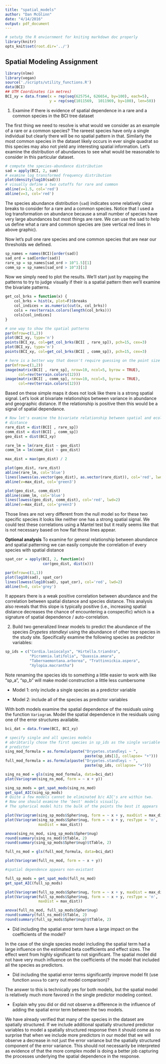```yaml
---
title: "spatial_models"
author: "Dan McGlinn"
date: "4/14/2016"
output: pdf_document
---
```


```r
# setutp the R enviornment for kniting markdown doc properly
library(knitr)
opts_knit$set(root.dir='../')
```

## Spatial Modeling Assignment

```r
library(nlme)
library(vegan)
source('./scripts/utility_functions.R')
data(BCI)
## UTM Coordinates (in metres)
BCI_xy = data.frame(x = rep(seq(625754, 626654, by=100), each=5), 
                    y = rep(seq(1011569,  1011969, by=100), len=50))
```

1) Examine if there is evidence of spatial dependence in a rare and a common
species in the BCI tree dataset

The first thing we need to resolve is what would we consider as an example of a rare or a common species? 
The rareest species have only a single individual but clearly there will be no spatial pattern in that. 
Similarly the most common species in the dataset likely occurs in ever single quadrat so this species may also not yield any interesting spatial information. 
Let's examine the distribution of abundances to see what would be reasonable to consider in this particular dataset. 

```r
# compute the species-abundance distribution
sad = apply(BCI, 2, sum)
# examine log transformed frequency distribution
plot(density(log10(sad)))
# visually define a two cutoffs for rare and common
abline(v=1.5, col='red')
abline(v=3, col='red')
```

The species abundance distribution (`sad`) indicates some relatively clear
breaks to consider for a rare and a common species. Notice that I used a log
transformation on abundance because a small number of species have very large 
abundances but most things are rare. We can use the sad to help us define what
a rare and common species are (see vertical red lines in above graphic).

Now let's pull one rare species and one common species that are near our thresholds
we defined. 

```r
sp_names = names(BCI)[order(sad)]
sad_ord = sad[order(sad)]
rare_sp = sp_names[sad_ord > 10^1.5][1]
comm_sp = sp_names[sad_ord > 10^3][1]
```

Now we simply need to plot the results. We'll start just by mapping the patterns 
to try to judge visually if their is a spatial pattern then we'll examine the 
bivariate patterns. 

```r
get_col_brks = function(x) {
    col_brks = hist(x, plot=F)$breaks
    col_indices = as.numeric(cut(x, col_brks))
    cols = rev(terrain.colors(length(col_brks)))
    cols[col_indices]
}

# one way to show the spatial patterns
par(mfrow=c(1,2))
plot(BCI_xy, type='n')
points(BCI_xy, col=get_col_brks(BCI[ , rare_sp]), pch=15, cex=3)
plot(BCI_xy, type='n')
points(BCI_xy, col=get_col_brks(BCI[ , comm_sp]), pch=15, cex=3)

# here is a better way that doesn't require guessing on the point size
par(mfrow=c(1,2))
image(matrix(BCI[ , rare_sp], nrow=10, ncol=5, byrow = TRUE),
      col=rev(terrain.colors(12)))
image(matrix(BCI[ , comm_sp], nrow=10, ncol=5, byrow = TRUE),
      col=rev(terrain.colors(12)))
```

Based on these simple maps it does not look like there is a strong spatial signal. Let's look at bivariate relationships between variance in abundance and geographic distance. If the relationship is positive then this would be a signal of spatial dependance.

```r
# Now let's examine the bivariate relationship between spatial and ecological
# distance 
rare_dist = dist(BCI[ , rare_sp])
comm_dist = dist(BCI[ , comm_sp])
geo_dist = dist(BCI_xy)

rare_lm = lm(rare_dist ~ geo_dist)
comm_lm = lm(comm_dist ~ geo_dist)

max_dist = max(geo_dist) / 2

plot(geo_dist, rare_dist)
abline(rare_lm, col='blue')
lines(lowess(as.vector(geo_dist), as.vector(rare_dist)), col='red', lwd=2)
abline(v=max_dist, col='green3')

plot(geo_dist, comm_dist)
abline(comm_lm, col='blue')
lines(lowess(geo_dist, comm_dist), col='red', lwd=2)
abline(v=max_dist, col='green3')
```

Those lines are not very different from the null model
so for these two specific species it looks like neither one has a strong spatial signal. We could test these correlations using a Mantel test but it really seems like that is not necessary based on how flat those lines appear.  

**Optional analysis**
To examine for general relationship between abundance and spatial patterning we can easily compute the correlation of every species with spatial distance

```r
spat_cor = apply(BCI, 2, function(x)
                 cor(geo_dist, dist(x)))

par(mfrow=c(1,1))
plot(log10(sad), spat_cor)
lines(lowess(log10(sad), spat_cor), col='red', lwd=2)
abline(h=0, col='grey')
```

It appears there is a weak positive correlation between abundance and the 
correlation between spatial distance and species distance. This analysis also 
reveals that this slope is typically positive (i.e., increasing spatial distance
decreases the chance of encountering a conspecific) which is a signature of 
spatial dependence / auto-correlation. 

2) Build two generalized linear models to predict the abundance of the species
*Drypetes standleyi* using the abundance of other tree species in the study site.
Specifically examine the following species as predictor variables:

```r
sp_ids = c("Cordia.lasiocalyx", "Hirtella.triandra",
           "Picramnia.latifolia", "Quassia.amara",
           "Tabernaemontana.arborea", "Trattinnickia.aspera", 
           "Xylopia.macrantha")
```

Note renaming the species ids to something a little easier to work with like
"sp_a", "sp_b" will make model construction a little less cumbersome

* Model 1: only include a single species as a predictor variable

* Model 2: include all of the species as predictor variables

With both models examine the spatial dependence of the residuals using the 
function `Variogram`. Model the spatial dependence in the residuals using one
of the error structures available. 

```r
bci_dat = data.frame(BCI, BCI_xy)

# specify single and all species models
# abribtarily chose the first species in sp_ids as the single variable
# predictor 
sing_mod_formula = as.formula(paste("Drypetes.standleyi ~ ",
                                    paste(sp_ids[1], collapse= "+")))
full_mod_formula = as.formula(paste("Drypetes.standleyi ~ ",
                                    paste(sp_ids, collapse= "+")))

sing_ns_mod = gls(sing_mod_formula, data=bci_dat)
plot(Variogram(sing_ns_mod, form = ~ x + y))

sing_sp_mods = get_spat_mods(sing_ns_mod)
get_spat_AIC(sing_sp_mods)
# Quite a few models cannot be eliminated b/c AIC's are within two.
# Now one should examine the 'best' models visually. 
# The spherical model hits the bulk of the points the best it appears

plot(Variogram(sing_sp_mods$Spher$nug, form = ~ x + y, maxDist = max_dist))
plot(Variogram(sing_sp_mods$Spher$nug, form = ~ x + y, resType = 'n',
               maxDist = max_dist))

anova(sing_ns_mod, sing_sp_mods$Spher$nug)
round(summary(sing_ns_mod)$tTable, 2)
round(summary(sing_sp_mods$Spher$nug)$tTable, 2)
```

```r
full_ns_mod = gls(full_mod_formula, data=bci_dat)

plot(Variogram(full_ns_mod, form = ~ x + y))

#spatial dependence appears non-existant

full_sp_mods = get_spat_mods(full_ns_mod)
get_spat_AIC(full_sp_mods)

plot(Variogram(full_sp_mods$Spher$nug, form = ~ x + y, maxDist = max_dist))
plot(Variogram(full_sp_mods$Spher$nug, form = ~ x + y, resType = 'n',
               maxDist = max_dist))

anova(full_ns_mod, full_sp_mods$Spher$nug)
round(summary(full_ns_mod)$tTable, 2)
round(summary(full_sp_mods$Spher$nug)$tTable, 2)
```

* Did including the spatial error term have a large impact on the coefficients
of the model?

In the case of the single species model including the spatial term had a large 
influence on the estimated beta coefficients and effect sizes. The effect went 
from highly significant to not significant. The spatial model did not have very
much influence on the coefficients of the model that included all the species as
predictors.

* Did including the spatial error terms significantly improve model fit (use 
function `anova` to carry out model comparison)?

The answer to this is technically yes for both models, but the spatial model is
relatively much more favored in the single predictor modeling context. 

* Explain why you did or did not observe a difference in the influence of adding the spatial error term between the two models.

We have already verified that many of the species in the dataset are spatially 
structured. If we include additional spatially structured predictor variables
to model a spatially structured response then it should come as no surprise
that when we include more predictors in our model that we will observe a
decrease in not just the error variance but the spatially structured component
of the error variance. This should not necessarily be interpreted as evidence of
that the more complex model is doing a better job capturing the processes
underlying the spatial dependence in the response. 
